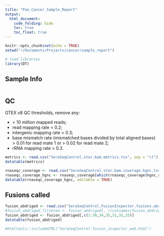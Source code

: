 ```yaml
---
title: "Pan_Cancer_Sample_Report"
output: 
  html_document:
    code_folding: hide
    toc: true
    toc_float: true
---
```


```r
knitr::opts_chunk$set(echo = TRUE)
setwd("~/Documents/Projects/cancer/sample_report")
```

```r
# load libraries
library(DT)
```


## Sample Info

```r

```

## QC

GTEX v8 QC thresholds, remove any:

* < 10 million mapped reads;
* read mapping rate < 0.2;
* intergenic mapping rate > 0.3;
* base mismatch rate (mismatched bases divided by total aligned bases) > 0.01 for read mate 1 or > 0.02 for read mate 2;
* rRNA mapping rate > 0.3.


```r
metrics <- read.csv("SeraSeqControl.star.bam.metrics.tsv", sep = "\t")
datatable(metrics)
```

```r
rnaseqc_coverage <- read.csv("SeraSeqControl.star.bam.coverage.hgnc.tsv", sep = "\t")
rnaseqc_coverage_hgnc <- rnaseqc_coverage[which(rnaseqc_coverage$hgnc_symbol != ""),]
datatable(rnaseqc_coverage_hgnc, editable = TRUE)
```


## Fusions called


```r
fusion_abdriged <- read.csv("SeraSeqControl.FusionInspector.fusions.abridged.tsv.coding_effect", sep = "\t")
#fusion_abdriged_filtered <- fusion_abdriged[, !(colnames(fusion_abdriged) %in% c("FUSION_MODEL", "FUSION_CDS", "FUSION_TRANSL", "PFAM_LEFT", "PFAM_RIGHT"))]
fusion_abdriged <- fusion_abdriged[,c(1:30,34,35,31,32,33)]
datatable(fusion_abdriged)
```


```r
#htmltools::includeHTML("SeraSeqControl.fusion_inspector_web.html")

```


